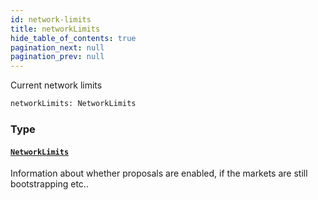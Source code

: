 ```yaml
---
id: network-limits
title: networkLimits
hide_table_of_contents: true
pagination_next: null
pagination_prev: null
---
```



Current network limits

```graphql
networkLimits: NetworkLimits
```


### Type

#### [`NetworkLimits`](/docs/testnet/graphql/objects/network-limits)

Information about whether proposals are enabled, if the markets are still bootstrapping etc..





